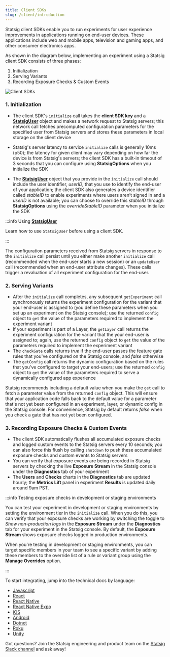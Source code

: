 ```yaml
---
title: Client SDKs
slug: /client/introduction
---
```


Statsig client SDKs enable you to run experiments for user experience improvements in applications running on end-user devices. These applications include web and mobile apps, television and gaming apps, and other consumer electronics apps.  

As shown in the diagram below, implementing an experiment using a Statsig client SDK consists of three phases:
1. Initialization
2. Serving Variants
3. Recording Exposure Checks & Custom Events

![Client SDKs](https://user-images.githubusercontent.com/1315028/169555378-a1ba4c22-1d13-46c5-956e-ba87abe9b549.png)

### 1. Initialization

- The client SDK's `initialize` call takes the **client SDK key** and a [**StatsigUser**](/client/concepts/user) object and makes a network request to Statsig servers; this network call fetches precomputed configuration parameters for the specified user from Statsig servers and stores these parameters in local storage on the client device

-	Statsig's server latency to service `initialize` calls is generally 10ms (p50); the latency for given client may vary depending on how far the device is from Statsig's servers; the client SDK has a built-in timeout of 3 seconds that you can configure using **StatsigOptions** when you initialize the SDK

-	The [**StatsigUser**](/client/concepts/user) object that you provide in the `initialize` call should include the user identifier, _userID_, that you use to identify the end-user of your application; the client SDK also generates a device identifier called _stableID_ to enable experiments where users aren’t signed in and a _userID_ is not available; you can choose to override this _stableID_ through **StatsigOptions** using the _overrideStableID_ parameter when you initialize the SDK

:::info Using [**StatsigUser**](/client/concepts/user)

Learn how to use `StatsigUser` before using a client SDK. 

:::

The configuration parameters received from Statsig servers in response to the `initialize` call persist until you either make another `initialize` call (recommended when the end-user starts a new session) or an `updateUser` call (recommended when an end-user attribute changes). These calls trigger a revaluation of all experiment configuration for the end-user.   

### 2. Serving Variants

 - After the `initialize` call completes, any subsequent `getExperiment` call synchronously returns the experiment configuration for the variant that your end-user is assigned to (you define these parameters when you set up an experiment on the Statsig console);  use the returned `config` object to `get` the value of the parameters required to implement the experiment variant
 - If your experiment is part of a Layer, the `getLayer` call returns the experiment configuration for the variant that the your end-user is assigned to;  again, use the returned `config` object to `get` the value of the parameters required to implement the experiment variant 
 - The `checkGate` calls returns _true_ if the end-user passes the feature gate rules that you've configured on the Statsig console, and _false_ otherwise 
 - The `getConfig` call returns the dynamic configuration based on the rules that you've configured to target your end-users; use the returned `config` object to `get` the value of the parameters required to serve a dynamically configured app experience

 Statsig recommends including a default value when you make the `get` call to fetch a parameter value from the returned `config` object. This will ensure that your application code falls back to the default value for a parameter that's not yet been configured in an experiment, layer, or dynamic config in the Statsig console. For convenience, Statsig by default returns _false_ when you check a gate that has not yet been configured.   

### 3. Recording Exposure Checks & Custom Events

-	The client SDK automatically flushes all accumulated exposure checks and logged custom events to the Statsig servers every 10 seconds; you can also force this flush by calling `shutdown` to push these accumulated exposure checks and custom events to Statsig servers 
-	You can verify that exposure events are being recorded in Statsig servers by checking the live **Exposure Stream** in the Statsig console under the **Diagnostics** tab of your experiment
-	The **Users** and **Checks** charts in the **Diagnostics** tab are updated hourly; the **Metrics Lift** panel in experiment **Results** is updated daily around 9am PST.

:::info Testing exposure checks in development or staging environments

You can test your experiment in development or staging environments by setting the environment tier in the `initialize` call. When you do this, you can verify that your exposure checks are working by switching the toggle to _Show non-production logs_ in the **Exposure Stream** under the **Diagnostics** tab for your experiment in the Statsig console. By default, the **Exposure Stream** shows exposure checks logged in production environments. 

When you're testing in development or staging environments, you can target specific members in your team to see a specific variant by adding these members to the override list of a rule or variant group using the **Manage Overrides** option.  

:::

To start integrating, jump into the technical docs by language:

- [Javascript](jsClientSDK)
- [React](reactSDK)
- [React Native](reactNativeSDK)
- [React Native Expo](reactNativeExpoSDK)
- [iOS](iosClientSDK)
- [Android](androidClientSDK)
- [Dotnet](dotnetSDK)
- [Roku](rokuSDK)
- [Unity](unitySDK)

Got questions? Join the Statsig engineering and product team on the [Statsig Slack channel](https://statsig.com/slack) and ask away! 
